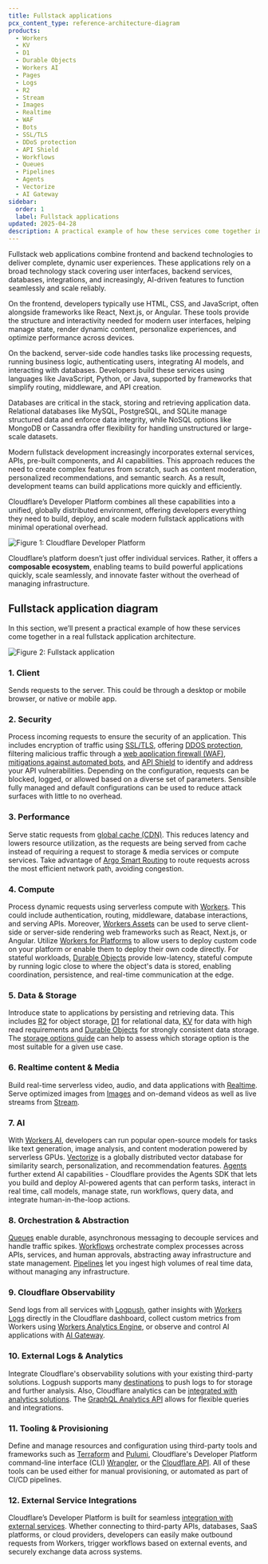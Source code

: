 ```yaml
---
title: Fullstack applications
pcx_content_type: reference-architecture-diagram
products:
  - Workers
  - KV
  - D1
  - Durable Objects
  - Workers AI
  - Pages
  - Logs
  - R2
  - Stream
  - Images
  - Realtime
  - WAF
  - Bots
  - SSL/TLS
  - DDoS protection
  - API Shield
  - Workflows
  - Queues
  - Pipelines
  - Agents
  - Vectorize
  - AI Gateway
sidebar:
  order: 1
  label: Fullstack applications
updated: 2025-04-28
description: A practical example of how these services come together in a real fullstack application architecture.
---
```


Fullstack web applications combine frontend and backend technologies to deliver complete, dynamic user experiences. These applications rely on a broad technology stack covering user interfaces, backend services, databases, integrations, and increasingly, AI-driven features to function seamlessly and scale reliably.

On the frontend, developers typically use HTML, CSS, and JavaScript, often alongside frameworks like React, Next.js, or Angular. These tools provide the structure and interactivity needed for modern user interfaces, helping manage state, render dynamic content, personalize experiences, and optimize performance across devices.

On the backend, server-side code handles tasks like processing requests, running business logic, authenticating users, integrating AI models, and interacting with databases. Developers build these services using languages like JavaScript, Python, or Java, supported by frameworks that simplify routing, middleware, and API creation.

Databases are critical in the stack, storing and retrieving application data. Relational databases like MySQL, PostgreSQL, and SQLite manage structured data and enforce data integrity, while NoSQL options like MongoDB or Cassandra offer flexibility for handling unstructured or large-scale datasets.

Modern fullstack development increasingly incorporates external services, APIs, pre-built components, and AI capabilities. This approach reduces the need to create complex features from scratch, such as content moderation, personalized recommendations, and semantic search. As a result, development teams can build applications more quickly and efficiently.

Cloudflare’s Developer Platform combines all these capabilities into a unified, globally distributed environment, offering developers everything they need to build, deploy, and scale modern fullstack applications with minimal operational overhead.

![Figure 1: Cloudflare Developer Platform](~/assets/images/reference-architecture/fullstack-app/developer-platform.svg "Figure 1: Cloudflare Developer Platform")

Cloudflare’s platform doesn’t just offer individual services. Rather, it offers a **composable ecosystem**, enabling teams to build powerful applications quickly, scale seamlessly, and innovate faster without the overhead of managing infrastructure.

## Fullstack application diagram

In this section, we’ll present a practical example of how these services come together in a real fullstack application architecture.

![Figure 2: Fullstack application](~/assets/images/reference-architecture/fullstack-app/fullstack-app-base.svg "Figure 2: Fullstack application")

### 1. Client

Sends requests to the server. This could be through a desktop or mobile browser, or native or mobile app.

### 2. Security

Process incoming requests to ensure the security of an application. This includes encryption of traffic using [SSL/TLS](/ssl/), offering [DDOS protection](/ddos-protection/), filtering malicious traffic through a [web application firewall (WAF)](/waf/), [mitigations against automated bots](/bots/), and [API Shield](/api-shield/) to identify and address your API vulnerabilities. Depending on the configuration, requests can be blocked, logged, or allowed based on a diverse set of parameters. Sensible fully managed and default configurations can be used to reduce attack surfaces with little to no overhead.

### 3. Performance

Serve static requests from [global cache (CDN)](/cache/). This reduces latency and lowers resource utilization, as the requests are being served from cache instead of requiring a request to storage & media services or compute services. Take advantage of [Argo Smart Routing](/argo-smart-routing/) to route requests across the most efficient network path, avoiding congestion.

### 4. Compute

Process dynamic requests using serverless compute with [Workers](/workers/). This could include authentication, routing, middleware, database interactions, and serving APIs. Moreover, [Workers Assets](/workers/static-assets/) can be used to serve client-side or server-side rendering web frameworks such as React, Next.js, or Angular. Utilize [Workers for Platforms](/cloudflare-for-platforms/workers-for-platforms/) to allow users to deploy custom code on your platform or enable them to deploy their own code directly. For stateful workloads, [Durable Objects](/durable-objects/) provide low-latency, stateful compute by running logic close to where the object's data is stored, enabling coordination, persistence, and real-time communication at the edge.

### 5. Data & Storage

Introduce state to applications by persisting and retrieving data. This includes [R2](/r2/) for object storage, [D1](/d1/) for relational data, [KV](/kv/) for data with high read requirements and [Durable Objects](/durable-objects/) for strongly consistent data storage. The [storage options guide](/workers/platform/storage-options/) can help to assess which storage option is the most suitable for a given use case.

### 6. Realtime content & Media

Build real-time serverless video, audio, and data applications with [Realtime](/realtime/). Serve optimized images from [Images](/images/) and on-demand videos as well as live streams from [Stream](/stream/).

### 7. AI

With [Workers AI](/workers-ai/), developers can run popular open-source models for tasks like text generation, image analysis, and content moderation powered by serverless GPUs. [Vectorize](/vectorize/) is a globally distributed vector database for similarity search, personalization, and recommendation features. [Agents](/agents/) further extend AI capabilities - Cloudflare provides the Agents SDK that lets you build and deploy AI-powered agents that can perform tasks, interact in real time, call models, manage state, run workflows, query data, and integrate human-in-the-loop actions.

### 8. Orchestration & Abstraction

[Queues](/queues/) enable durable, asynchronous messaging to decouple services and handle traffic spikes. [Workflows](/workflows/) orchestrate complex processes across APIs, services, and human approvals, abstracting away infrastructure and state management. [Pipelines](/pipelines/) let you ingest high volumes of real time data, without managing any infrastructure.

### 9. Cloudflare Observability

Send logs from all services with [Logpush](/logs/logpush/), gather insights with [Workers Logs](/workers/observability/logs/) directly in the Cloudflare dashboard, collect custom metrics from Workers using [Workers Analytics Engine](/analytics/analytics-engine/), or observe and control AI applications with [AI Gateway](/ai-gateway/).

### 10. External Logs & Analytics

Integrate Cloudflare's observability solutions with your existing third-party solutions. Logpush supports many [destinations](/logs/get-started/enable-destinations/) to push logs to for storage and further analysis. Also, Cloudflare analytics can be [integrated with analytics solutions](/analytics/analytics-integrations/). The [GraphQL Analytics API](/analytics/graphql-api/) allows for flexible queries and integrations.

### 11. Tooling & Provisioning

Define and manage resources and configuration using third-party tools and frameworks such as [Terraform](/terraform/) and [Pulumi](/pulumi/), Cloudflare's Developer Platform command-line interface (CLI) [Wrangler](/workers/wrangler/), or the [Cloudflare API](/api/). All of these tools can be used either for manual provisioning, or automated as part of CI/CD pipelines.

### 12. External Service Integrations

Cloudflare’s Developer Platform is built for seamless [integration with external services](/workers/configuration/integrations/). Whether connecting to third-party APIs, databases, SaaS platforms, or cloud providers, developers can easily make outbound requests from Workers, trigger workflows based on external events, and securely exchange data across systems.
